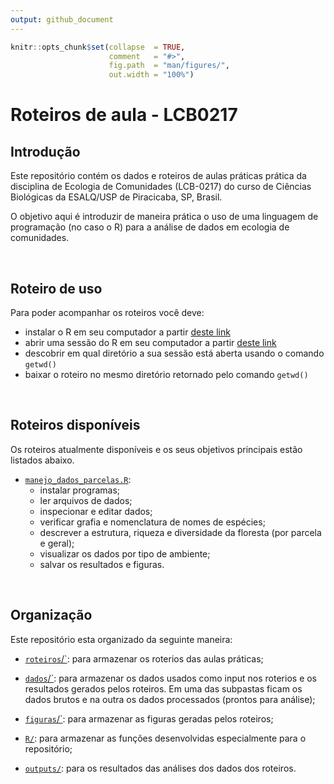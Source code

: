 ```yaml
---
output: github_document
---
```


<!-- README.md is generated from README.Rmd. Please edit that file -->


```r
knitr::opts_chunk$set(collapse  = TRUE,
                      comment   = "#>",
                      fig.path  = "man/figures/",
                      out.width = "100%")
```



Roteiros de aula - LCB0217
=========================================================


## Introdução

Este repositório contém os dados e roteiros de aulas práticas prática
da disciplina de Ecologia de Comunidades (LCB-0217) do curso de
Ciências Biológicas da ESALQ/USP de Piracicaba, SP, Brasil.

O objetivo aqui é introduzir de maneira prática o uso de uma linguagem
de programação (no caso o R) para a análise de dados em ecologia de
comunidades.

<br/>

## Roteiro de uso

Para poder acompanhar os roteiros você deve:

  * instalar o R em seu computador a partir [deste link](https://brieger.esalq.usp.br/CRAN/)
  * abrir uma sessão do R em seu computador a partir [deste link](https://brieger.esalq.usp.br/CRAN/)
  * descobrir em qual diretório a sua sessão está aberta usando o comando `getwd()` 
  * baixar o roteiro no mesmo diretório retornado pelo comando `getwd()` 

<br/>

## Roteiros disponíveis

Os roteiros atualmente disponíveis e os seus objetivos principais
estão listados abaixo. 

- [`manejo_dados_parcelas.R`](https://github.com/LimaRAF/LCB0217/tree/master/roteiros/manejo_dados_parcelas.R):
  * instalar programas;
  * ler arquivos de dados;
  * inspecionar e editar dados;
  * verificar grafia e nomenclatura de nomes de espécies;
  * descrever a estrutura, riqueza e diversidade da floresta (por parcela e geral);
  * visualizar os dados por tipo de ambiente;
  * salvar os resultados e figuras.

<br/>

## Organização

Este repositório esta organizado da seguinte maneira:

- [`roteiros`/`](https://github.com/LimaRAF/LCB0217/tree/master/roteiros):
para armazenar os roterios das aulas práticas;

- [`dados`/`](https://github.com/LimaRAF/LCB0217/tree/master/dados):
para armazenar os dados usados como input nos roterios e os resultados
gerados pelos roteiros. Em uma das subpastas ficam os dados brutos e
na outra os dados processados (prontos para análise);

- [`figuras`/`](https://github.com/LimaRAF/LCB0217/tree/master/figuras):
para armazenar as figuras geradas pelos roteiros;

- [`R/`](https://github.com/LimaRAF/LCB0217/tree/master/R):
para armazenar as funções desenvolvidas especialmente para o repositório;

- [`outputs/`](https://github.com/LimaRAF/LCB0217/tree/master/R):
para os resultados das análises dos dados dos roteiros.


